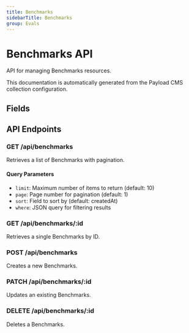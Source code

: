 ```yaml
---
title: Benchmarks
sidebarTitle: Benchmarks
group: Evals
---
```



# Benchmarks API

API for managing Benchmarks resources.

<Callout type="info">
  This documentation is automatically generated from the Payload CMS collection configuration.
</Callout>


## Fields

<TSDoc code="interface Benchmarks {
  name?: string;
}" />




## API Endpoints

### GET /api/benchmarks
Retrieves a list of Benchmarks with pagination.

#### Query Parameters
- `limit`: Maximum number of items to return (default: 10)
- `page`: Page number for pagination (default: 1)
- `sort`: Field to sort by (default: createdAt)
- `where`: JSON query for filtering results

### GET /api/benchmarks/:id
Retrieves a single Benchmarks by ID.

### POST /api/benchmarks
Creates a new Benchmarks.

### PATCH /api/benchmarks/:id
Updates an existing Benchmarks.

### DELETE /api/benchmarks/:id
Deletes a Benchmarks.

